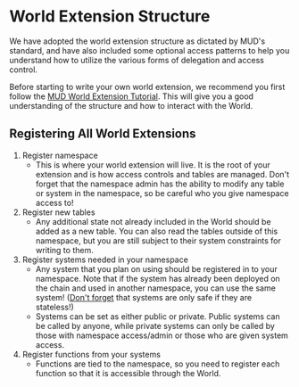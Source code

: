 # World Extension Structure

We have adopted the world extension structure as dictated by MUD's standard, and have
also included some optional access patterns to help you understand how to utilize the various
forms of delegation and access control.

Before starting to write your own world extension, we recommend you first follow the [MUD World Extension
Tutorial](https://mud.dev/guides/extending-a-world). This will give you a good understanding of the
structure and how to interact with the World.

## Registering All World Extensions

1. Register namespace
    - This is where your world extension will live. It is the root of your
    extension and is how access controls and tables are managed. Don't forget
    that the namespace admin has the ability to modify any table or system in the
    namespace, so be careful who you give namespace access to!
2. Register new tables
    - Any additional state not already included in the World should be added
    as a new table. You can also read the tables outside of this namespace,
    but you are still subject to their system constraints for writing to them.
3. Register systems needed in your namespace
    - Any system that you plan on using should be 
    registered in to your namespace. Note that if the
    system has already been deployed on the chain and used in another
    namespace, you can use the same system! ([Don't forget](./extension-footguns.mdx) that systems are only
    safe if they are stateless!)
    - Systems can be set as either public or private. Public systems can be called by anyone, while private systems
    can only be called by those with namespace access/admin or those who are given system access.
4. Register functions from your systems
    - Functions are tied to the namespace, so you need to register each function
    so that it is accessible through the World.